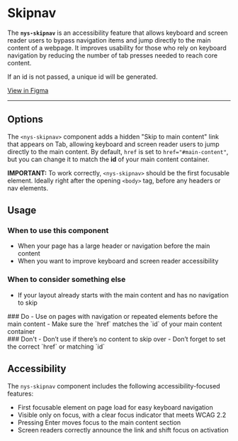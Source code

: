 
<Meta of={NysSkipnavStories} title="Components/Skipnav/Documentation" />

# Skipnav

The **`nys-skipnav`** is an accessibility feature that allows keyboard and screen reader users to bypass navigation items and jump directly to the main content of a webpage. It improves usability for those who rely on keyboard navigation by reducing the number of tab presses needed to reach core content.

If an id is not passed, a unique id will be generated.

<div className="nys-grid-row nys-grid-gap-1">
  <nys-badge label="Stable" prefixIcon="code"></nys-badge>
  <nys-badge
    prefixIcon
    prefix="WCAG 2.2"
    label="AA"
    intent="success"
  ></nys-badge>
  <p className="pill pill--uikit">
    <a href="https://www.figma.com/design/U2QpuSUXRTxbgG64Fzi9bu?node-id=3981-10102" target="_blank">View in Figma</a>
  </p>
</div>

---

<Canvas of={NysSkipnavStories.Basic} />

<Controls />

## Options
The `<nys-skipnav>` component adds a hidden "Skip to main content" link that appears on Tab, allowing keyboard and screen reader users to jump directly to the main content. By default, `href` is set to `href="#main-content"`, but you can change it to match the **id** of your main content container.

**IMPORTANT:** To work correctly, `<nys-skipnav>` should be the first focusable element. Ideally right after the opening `<body>` tag, before any headers or nav elements.
<Canvas of={NysSkipnavStories.HiddenUntilFocus} />

## Usage

### When to use this component
- When your page has a large header or navigation before the main content
- When you want to improve keyboard and screen reader accessibility

### When to consider something else
- If your layout already starts with the main content and has no navigation to skip

<div className="nys-grid-row nys-grid-gap-lg">
  <div className="nys-mobile-lg:nys-grid-col">
    <div className="usage-card usage-card--do">
      ### <nys-icon name="check_circle" color="var(--nys-color-success)" /> Do
      - Use on pages with navigation or repeated elements before the main content
      - Make sure the `href` matches the `id` of your main content container
    </div>
  </div>
  <div className="nys-mobile-lg:nys-grid-col">
    <div className="usage-card usage-card--dont">
      ### <nys-icon name="error" color="var(--nys-color-danger)" /> Don't
      - Don’t use if there’s no content to skip over
      - Don’t forget to set the correct `href` or matching `id`
    </div>
  </div>
</div>

## Accessibility

The `nys-skipnav` component includes the following accessibility-focused features:

- First focusable element on page load for easy keyboard navigation
- Visible only on focus, with a clear focus indicator that meets WCAG 2.2
- Pressing Enter moves focus to the main content section
- Screen readers correctly announce the link and shift focus on activation
